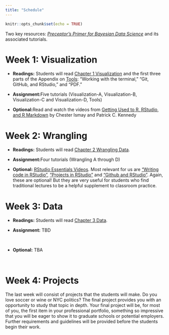 ```yaml
---
title: "Schedule"
---
```


```r
knitr::opts_chunk$set(echo = TRUE)
```

Two key resources: [*Preceptor's Primer for Bayesian Data Science*](https://ppbds.github.io/primer/) and its associated tutorials.



# Week 1: Visualization

* **Readings:** Students will read [Chapter 1 Visualization](https://ppbds.github.io/primer/visualization.html) and the first three parts of the Appendix on [Tools](https://ppbds.github.io/primer/tools.html): “Working with the terminal,” “Git, GitHub, and RStudio,” and “PDF.”



* **Assignment:**Five tutorials (Visualization-A, Visualization-B, Visualization-C and Visualization-D, Tools)



* **Optional:**Read and watch the videos from [Getting Used to R, RStudio, and R Markdown](https://ismayc.github.io/rbasics-book/) by Chester Ismay and Patrick C. Kennedy



# Week 2: Wrangling

* **Readings:** Students will read [Chapter 2 Wrangling Data](https://ppbds.github.io/primer/wrangling.html).


* **Assignment:**Four tutorials (Wrangling A through D)


* **Optional:** [RStudio Essentials Videos](https://resources.rstudio.com/wistia-rstudio-essentials-2). Most relevant for us are [“Writing code in RStudio”](https://www.rstudio.com/resources/webinars/), [“Projects in RStudio”](https://www.rstudio.com/resources/webinars/) and [“Github and RStudio”](https://www.rstudio.com/resources/webinars/). Again, these are optional! But they are very useful for students who find traditional lectures to be a helpful supplement to classroom practice.



# Week 3: Data

* **Readings:** Students will read [Chapter 3 Data](https://ppbds.github.io/primer/data.html).



* **Assignment:** TBD

&nbsp;

* **Optional:** TBA

&nbsp;

# Week 4: Projects

The last week will consist of projects that the students will make. Do you love soccer or wine or NYC politics? The final project provides you with an opportunity to study that topic in depth. Your final project will be, for most of you, the first item in your professional portfolio, something so impressive that you will be eager to show it to graduate schools or potential employers. Further requirements and guidelines will be provided before the students begin their work.


